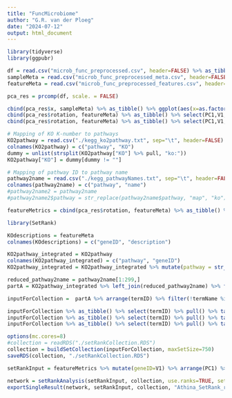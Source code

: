 ```yaml
---
title: "FuncMicrobiome"
author: "G.R. van der Ploeg"
date: "2024-07-12"
output: html_document
---
```


```r
library(tidyverse)
library(ggpubr)
```

```r
df = read.csv("microb_func_preprocessed.csv", header=FALSE) %>% as_tibble()
sampleMeta = read.csv("microb_func_preprocessed_meta.csv", header=FALSE) %>% as_tibble()
featureMeta = read.csv("microb_func_preprocessed_features.csv", header=FALSE) %>% as_tibble()
```

```r
pca_res = prcomp(df, scale. = FALSE)

cbind(pca_res$x, sampleMeta) %>% as_tibble() %>% ggplot(aes(x=as.factor(V4),y=PC1)) + geom_boxplot() + stat_compare_means()
cbind(pca_res$rotation, featureMeta) %>% as_tibble() %>% select(PC1,V1,V2) %>% arrange(PC1)
cbind(pca_res$rotation, featureMeta) %>% as_tibble() %>% select(PC1,V1,V2) %>% arrange(desc(PC1))
```

```r
# Mapping of KO K-number to pathways
KO2pathway = read.csv("./kegg_ko2pathway.txt", sep="\t", header=FALSE) %>% as_tibble()
colnames(KO2pathway) = c("pathway", "KO")
dummy = unlist(strsplit(KO2pathway["KO"] %>% pull, "ko:"))
KO2pathway["KO"] = dummy[dummy != ""]

# Mapping of pathway ID to pathway name
pathway2name = read.csv("./kegg_pathwayNames.txt", sep="\t", header=FALSE) %>% as_tibble()
colnames(pathway2name) = c("pathway", "name")
#pathway2name2 = pathway2name
#pathway2name2$pathway = str_replace(pathway2name$pathway, "map", "ko")
```

```r
featureMetrics = cbind(pca_res$rotation, featureMeta) %>% as_tibble() %>% select(PC1, V1, V2) %>% arrange(PC1)
```

```r
library(SetRank)

KOdescriptions = featureMeta
colnames(KOdescriptions) = c("geneID", "description")

KO2pathway_integrated = KO2pathway
colnames(KO2pathway_integrated) = c("pathway", "geneID")
KO2pathway_integrated = KO2pathway_integrated %>% mutate(pathway = str_split_fixed(KO2pathway_integrated$pathway, "path:", 2)[,2])

reduced_pathway2name = pathway2name[1:299,]
partA = KO2pathway_integrated %>% left_join(reduced_pathway2name) %>% filter(name != "NA") %>% left_join(KOdescriptions) %>% mutate(termID=pathway,termName=name,dbName="KEGG") %>% select(termID, geneID, termName, dbName, description)

inputForCollection =  partA %>% arrange(termID) %>% filter(!termName %in% c("Primary bile acid biosynthesis", "Aminoacyl-tRNA biosynthesis", "Photosynthesis - antenna proteins", "Brassinosteroid biosynthesis", "Zeatin biosynthesis", "Flavonoid biosynthesis", "Isoflavonoid biosynthesis", "Biosynthesis of plant hormones", "Signaling pathways regulating pluripotency of stem cells", "Platelet activation", "Renin-angiotensin system", "Natural killer cell mediated cytotoxicity", "B cell receptor signaling pathway", "Fc gamma R-mediated phagocytosis", "Leukocyte transendothelial migration", "Circadian rhythm", "Circadian rhythm - plant", "Glutamatergic synapse", "Serotonergic synapse", "Dopaminergic synapse", "Olfactory transduction", "Phototransduction", "Insulin signaling pathway", "Progesterone-mediated oocyte maturation", "Thyroid hormone synthesis", "Type II diabetes mellitus", "Type I diabetes mellitus", "Collecting duct acid secretion", "Gastric acid secretion", "Alzheimer's disease", "Amyotrophic lateral sclerosis (ALS)", "Prion diseases", "Salmonella infection", "Legionellosis", "Chagas disease (American trypanosomiasis)", "Malaria", "Amoebiasis", "Tuberculosis", "Hepatitis B", "Influenza A", "Herpes simplex infection", "Pathways in cancer", "Viral carcinogenesis", "Proteoglycans in cancer", "Colorectal cancer", "Pancreatic cancer", "Glioma", "Thyroid cancer", "Melanoma", "Chronic myeloid leukemia", "Small cell lung cancer", "Central carbon metabolism in cancer", "Asthma", "Inflammatory bowel disease (IBD)", "Rheumatoid arthritis", "Graft-versus-host disease", "Hypertrophic cardiomyopathy (HCM)", "Dilated cardiomyopathy", "Biosynthesis of plant secondary metabolites", "Hypnotics", "Antiarrhythmic drugs", "Anti-HIV agents", "Photosynthesis", "Ribosome biogenesis in eukaryotes", "MAPK signaling pathway - yeast", "MAPK signaling pathway - fly", "Cell cycle - yeast", "Meiosis - yeast", "p53 signaling pathway", "Cardiac muscle contraction", "Vascular smooth muscle contraction", "Axon guidance", "Osteoclast differentiation", "Hippo signaling pathway - fly", "Antigen processing and presentation", "Plant-pathogen interaction", "Hematopoietic cell lineage", "T cell receptor signaling pathway", "Intestinal immune network for IgA production", "Circadian rhythm - fly", "Circadian entrainment", "Synaptic vesicle cycle", "Cholinergic synapse", "GABAergic synapse", "Long-term depression", "Phototransduction - fly", "Ovarian steroidogenesis", "Estrogen signaling pathway", "Prolactin signaling pathway", "Regulation of lipolysis in adipocytes", "Non-alcoholic fatty liver disease (NAFLD)", "Maturity onset diabetes of the young", "Pancreatic secretion", "Bile secretion", "Parkinson's disease", "Huntington's disease", "Epithelial cell signaling in Helicobacter pylori infection", "Shigellosis", "Pertussis", "Leishmaniasis", "African trypanosomiasis", "Toxoplasmosis", "Hepatitis C", "Measles", "Epstein-Barr virus infection", "Transcriptional misregulation in cancer", "Chemical carcinogenesis", "MicroRNAs in cancer", "Renal cell carcinoma", "Endometrial cancer", "Prostate cancer", "Basal cell carcinoma", "Bladder cancer", "Acute myeloid leukemia", "Non-small cell lung cancer", "Choline metabolism in cancer", "Autoimmune thyroid disease", "Allograft rejection", "Arrhythmogenic right ventricular cardiomyopathy (ARVC)", "Viral myocarditis", "Biosynthesis of plant hormones", "Anticonvulsants", "Opioid analgesics", "HIV protease inhibitors")) %>% as.data.frame()

inputForCollection %>% as_tibble() %>% select(termID) %>% pull() %>% table() %>% as_tibble() %>% mutate(pathway=unique(inputForCollection$termName)) %>% left_join(pathway2name) %>% arrange(desc(n))
inputForCollection %>% as_tibble() %>% select(termID) %>% pull() %>% table() %>% as_tibble() %>% ggplot(aes(x=n)) + geom_histogram(bins=100) + geom_vline(xintercept=750, col="red")
inputForCollection %>% as_tibble() %>% select(termID) %>% pull() %>% table() %>% as_tibble() %>% filter(n<=750) %>% ggplot(aes(x=n)) + geom_histogram()
```

```r
options(mc.cores=8)
#collection = readRDS("./setRankCollection.RDS")
collection = buildSetCollection(inputForCollection, maxSetSize=750)
saveRDS(collection, "./setRankCollection.RDS")
```

```r
setRankInput = featureMetrics %>% mutate(geneID=V1) %>% arrange(PC1) %>% select(geneID) %>% pull
```

```r
network = setRankAnalysis(setRankInput, collection, use.ranks=TRUE, setPCutoff=1)
exportSingleResult(network, setRankInput, collection, "Athina_SetRank_result", outputPath="./20240712_microb_big/")
```